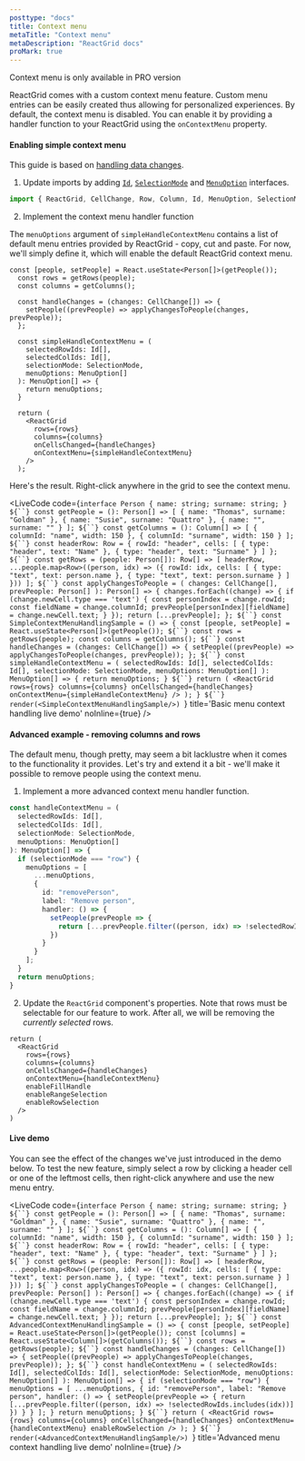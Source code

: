 ```yaml
---
posttype: "docs"
title: Context menu
metaTitle: "Context menu"
metaDescription: "ReactGrid docs"
proMark: true
---
```


<Alert color="primary">
  <i class="fas fa-exclamation-circle pr-2"></i>
	Context menu is only available in PRO version
</Alert>

ReactGrid comes with a custom context menu feature. Custom menu entries can be easily created thus
allowing for personalized experiences.
By default, the context menu is disabled. You can enable it by providing a handler function
to your ReactGrid using the `onContextMenu` property.

#### Enabling simple context menu

This guide is based on [handling data changes](/docs/3.1/2-implementing-core-features/1-handling-changes/).

1. Update imports by adding [`Id`](/docs/3.1/7-api/1-types/4-id/), [`SelectionMode`](/docs/3.1/7-api/1-types/7-selection-mode/) 
and [`MenuOption`](/docs/3.1/7-api/0-interfaces/8-menuoption/) interfaces.

```ts
import { ReactGrid, CellChange, Row, Column, Id, MenuOption, SelectionMode } from "@silevis/reactgrid";
```

2. Implement the context menu handler function

The `menuOptions` argument of `simpleHandleContextMenu` contains a list of default menu entries
provided by ReactGrid - copy, cut and paste.
For now, we'll simply define it, which will enable the default ReactGrid context menu.

```tsx
const [people, setPeople] = React.useState<Person[]>(getPeople());
  const rows = getRows(people);
  const columns = getColumns();

  const handleChanges = (changes: CellChange[]) => {
    setPeople((prevPeople) => applyChangesToPeople(changes, prevPeople));
  };

  const simpleHandleContextMenu = (
    selectedRowIds: Id[],
    selectedColIds: Id[],
    selectionMode: SelectionMode,
    menuOptions: MenuOption[]
  ): MenuOption[] => {
    return menuOptions;
  }

  return (
    <ReactGrid
      rows={rows}
      columns={columns}
      onCellsChanged={handleChanges}
      onContextMenu={simpleHandleContextMenu}
    />
  );
```

Here's the result. Right-click anywhere in the grid to see the context menu.

<LiveCode 
  code={`interface Person {
    name: string;
    surname: string;
}
${``}
const getPeople = (): Person[] => [
  { name: "Thomas", surname: "Goldman" },
  { name: "Susie", surname: "Quattro" },
  { name: "", surname: "" }
];
${``}
const getColumns = (): Column[] => [
  { columnId: "name", width: 150 },
  { columnId: "surname", width: 150 }
];
${``}
const headerRow: Row = {
  rowId: "header",
  cells: [
    { type: "header", text: "Name" },
    { type: "header", text: "Surname" }
  ]
};
${``}
const getRows = (people: Person[]): Row[] => [
  headerRow,
  ...people.map<Row>((person, idx) => ({
    rowId: idx,
    cells: [
      { type: "text", text: person.name },
      { type: "text", text: person.surname }
    ]
  }))
];
${``}
const applyChangesToPeople = (
  changes: CellChange[],
  prevPeople: Person[]
): Person[] => {
  changes.forEach((change) => {
    if (change.newCell.type === 'text') {
      const personIndex = change.rowId;
      const fieldName = change.columnId;
      prevPeople[personIndex][fieldName] = change.newCell.text;
    }
  });
  return [...prevPeople];
};
${``}
const SimpleContextMenuHandlingSample = () => {
  const [people, setPeople] = React.useState<Person[]>(getPeople());
  ${``}
  const rows = getRows(people);
  const columns = getColumns();
  ${``}
  const handleChanges = (changes: CellChange[]) => {
    setPeople((prevPeople) => applyChangesToPeople(changes, prevPeople));
  };
  ${``}
  const simpleHandleContextMenu = (
    selectedRowIds: Id[],
    selectedColIds: Id[],
    selectionMode: SelectionMode,
    menuOptions: MenuOption[]
  ): MenuOption[] => {
    return menuOptions;
  }
  ${``}
  return (
    <ReactGrid
      rows={rows}
      columns={columns}
      onCellsChanged={handleChanges}
      onContextMenu={simpleHandleContextMenu}
    />
  );
}
${``}
render(<SimpleContextMenuHandlingSample/>)
`}
  title='Basic menu context handling live demo'
  noInline={true}
/> 

#### Advanced example - removing columns and rows

The default menu, though pretty, may seem a bit lacklustre when it comes to the functionality it provides.
Let's try and extend it a bit - we'll make it possible to remove people using the context menu.


1. Implement a more advanced context menu handler function.

```ts
const handleContextMenu = (
  selectedRowIds: Id[],
  selectedColIds: Id[],
  selectionMode: SelectionMode,
  menuOptions: MenuOption[]
): MenuOption[] => {
  if (selectionMode === "row") {
    menuOptions = [
      ...menuOptions,
      {
        id: "removePerson",
        label: "Remove person",
        handler: () => {
          setPeople(prevPeople => {
            return [...prevPeople.filter((person, idx) => !selectedRowIds.includes(idx))]
          })
        }
      }
    ];
  }
  return menuOptions;
}
```

2. Update the `ReactGrid` component's properties. Note that rows must be selectable for our feature to work.
After all, we will be removing the *currently selected* rows.

```tsx
return (
  <ReactGrid
    rows={rows}
    columns={columns}
    onCellsChanged={handleChanges}
    onContextMenu={handleContextMenu}
    enableFillHandle
    enableRangeSelection
    enableRowSelection
  />
)
```

#### Live demo

You can see the effect of the changes we've just introduced in the demo below.
To test the new feature, simply select a row by clicking a header cell or one of the leftmost cells,
then right-click anywhere and use the new menu entry.

<LiveCode 
  code={`interface Person {
  name: string;
  surname: string;
}
${``}
const getPeople = (): Person[] => [
  { name: "Thomas", surname: "Goldman" },
  { name: "Susie", surname: "Quattro" },
  { name: "", surname: "" }
];
${``}
const getColumns = (): Column[] => [
  { columnId: "name", width: 150 },
  { columnId: "surname", width: 150 }
];
${``}
const headerRow: Row = {
  rowId: "header",
  cells: [
    { type: "header", text: "Name" },
    { type: "header", text: "Surname" }
  ]
};
${``}
const getRows = (people: Person[]): Row[] => [
  headerRow,
  ...people.map<Row>((person, idx) => ({
    rowId: idx,
    cells: [
      { type: "text", text: person.name },
      { type: "text", text: person.surname }
    ]
  }))
];
${``}
const applyChangesToPeople = (
  changes: CellChange[],
  prevPeople: Person[]
): Person[] => {
  changes.forEach((change) => {
    if (change.newCell.type === 'text') {
      const personIndex = change.rowId;
      const fieldName = change.columnId;
      prevPeople[personIndex][fieldName] = change.newCell.text;
    }
  });
  return [...prevPeople];
};
${``}
const AdvancedContextMenuHandlingSample = () => {
  const [people, setPeople] = React.useState<Person[]>(getPeople());
  const [columns] = React.useState<Column[]>(getColumns());
  ${``}
  const rows = getRows(people);
  ${``}
  const handleChanges = (changes: CellChange[]) => {
    setPeople((prevPeople) => applyChangesToPeople(changes, prevPeople));
  };
  ${``}
  const handleContextMenu = (
    selectedRowIds: Id[],
    selectedColIds: Id[],
    selectionMode: SelectionMode,
    menuOptions: MenuOption[]
  ): MenuOption[] => {
    if (selectionMode === "row") {
      menuOptions = [
        ...menuOptions,
        {
          id: "removePerson",
          label: "Remove person",
          handler: () => {
            setPeople(prevPeople => {
              return [...prevPeople.filter((person, idx) => !selectedRowIds.includes(idx))]
            })
          }
        }
      ];
    }
    return menuOptions;
  }
  ${``}
  return (
    <ReactGrid
      rows={rows}
      columns={columns}
      onCellsChanged={handleChanges}
      onContextMenu={handleContextMenu}
      enableRowSelection
    />
  );
}
${``}
render(<AdvancedContextMenuHandlingSample/>)
`}
  title='Advanced menu context handling live demo'
  noInline={true}
/> 
